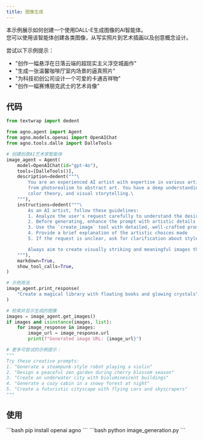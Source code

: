 ```yaml
---
title: 图像生成
---
```

本示例展示如何创建一个使用DALL-E生成图像的AI智能体。  
您可以使用该智能体创建各类图像，从写实照片到艺术插画以及创意概念设计。

尝试以下示例提示：  
- "创作一幅悬浮在日落云端的超现实主义浮空城画作"  
- "生成一张温馨咖啡厅室内场景的逼真照片"  
- "为科技初创公司设计一个可爱的卡通吉祥物"  
- "创作一幅赛博朋克武士的艺术肖像"  

## 代码  

```python image_generation.py
from textwrap import dedent

from agno.agent import Agent
from agno.models.openai import OpenAIChat
from agno.tools.dalle import DalleTools

# 创建创意AI艺术家智能体
image_agent = Agent(
    model=OpenAIChat(id="gpt-4o"),
    tools=[DalleTools()],
    description=dedent("""\
        You are an experienced AI artist with expertise in various artistic styles,
        from photorealism to abstract art. You have a deep understanding of composition,
        color theory, and visual storytelling.\
    """),
    instructions=dedent("""\
        As an AI artist, follow these guidelines:
        1. Analyze the user's request carefully to understand the desired style and mood
        2. Before generating, enhance the prompt with artistic details like lighting, perspective, and atmosphere
        3. Use the `create_image` tool with detailed, well-crafted prompts
        4. Provide a brief explanation of the artistic choices made
        5. If the request is unclear, ask for clarification about style preferences

        Always aim to create visually striking and meaningful images that capture the user's vision!\
    """),
    markdown=True,
    show_tool_calls=True,
)

# 示例用法
image_agent.print_response(
    "Create a magical library with floating books and glowing crystals", stream=True
)

# 检索并显示生成的图像
images = image_agent.get_images()
if images and isinstance(images, list):
    for image_response in images:
        image_url = image_response.url
        print(f"Generated image URL: {image_url}")

# 更多可尝试的示例提示：
"""
Try these creative prompts:
1. "Generate a steampunk-style robot playing a violin"
2. "Design a peaceful zen garden during cherry blossom season"
3. "Create an underwater city with bioluminescent buildings"
4. "Generate a cozy cabin in a snowy forest at night"
5. "Create a futuristic cityscape with flying cars and skyscrapers"
"""
```  

## 使用  

<Steps>  
  <Snippet file="create-venv-step.mdx" />  

  <Step title="安装库">  
    ```bash
    pip install openai agno
    ```  
  </Step>  

  <Step title="运行智能体">  
    ```bash
    python image_generation.py
    ```  
  </Step>  

</Steps>